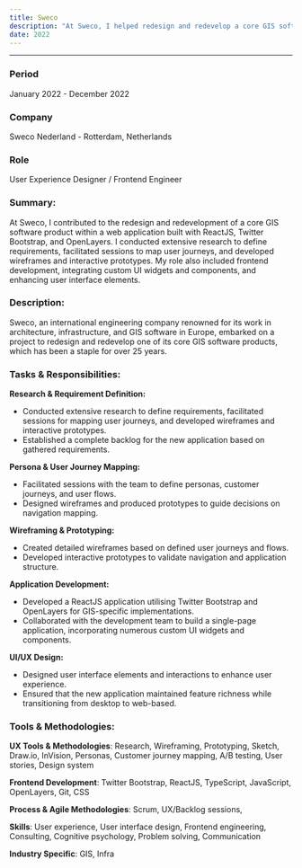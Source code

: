 ```yaml
---
title: Sweco
description: "At Sweco, I helped redesign and redevelop a core GIS software product using ReactJS, Twitter Bootstrap, and OpenLayers. I defined requirements, mapped user journeys, created prototypes, and developed custom UI components for the frontend."
date: 2022
---
```


<hr />

### **Period**  
January 2022 - December 2022

### **Company**  
Sweco Nederland - Rotterdam, Netherlands

### **Role**  
User Experience Designer / Frontend Engineer

### **Summary:**
At Sweco, I contributed to the redesign and redevelopment of a core GIS software product within a web application built with ReactJS, Twitter Bootstrap, and OpenLayers. I conducted extensive research to define requirements, facilitated sessions to map user journeys, and developed wireframes and interactive prototypes. My role also included frontend development, integrating custom UI widgets and components, and enhancing user interface elements.

### **Description:**  
Sweco, an international engineering company renowned for its work in architecture, infrastructure, and GIS software in Europe, embarked on a project to redesign and redevelop one of its core GIS software products, which has been a staple for over 25 years.

### **Tasks & Responsibilities:**  

**Research & Requirement Definition:**
- Conducted extensive research to define requirements, facilitated sessions for mapping user journeys, and developed wireframes and interactive prototypes.
- Established a complete backlog for the new application based on gathered requirements.

**Persona & User Journey Mapping:**
- Facilitated sessions with the team to define personas, customer journeys, and user flows.
- Designed wireframes and produced prototypes to guide decisions on navigation mapping.

**Wireframing & Prototyping:**
- Created detailed wireframes based on defined user journeys and flows.
- Developed interactive prototypes to validate navigation and application structure.

**Application Development:**
- Developed a ReactJS application utilising Twitter Bootstrap and OpenLayers for GIS-specific implementations.
- Collaborated with the development team to build a single-page application, incorporating numerous custom UI widgets and components.

**UI/UX Design:**
- Designed user interface elements and interactions to enhance user experience.
- Ensured that the new application maintained feature richness while transitioning from desktop to web-based.

### **Tools & Methodologies:**

**UX Tools & Methodologies**: 
Research, Wireframing, Prototyping, Sketch, Draw.io, InVision, Personas, Customer journey mapping, A/B testing, User stories, Design system

**Frontend Development**: 
Twitter Bootstrap, ReactJS, TypeScript, JavaScript, OpenLayers, Git, CSS

**Process & Agile Methodologies**: 
Scrum, UX/Backlog sessions,

**Skills**: 
User experience, User interface design, Frontend engineering, Consulting, Cognitive psychology, Problem solving, Communication

**Industry Specific**: 
GIS, Infra